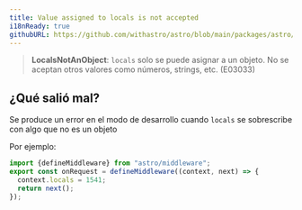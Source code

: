 ```yaml
---
title: Value assigned to locals is not accepted
i18nReady: true
githubURL: https://github.com/withastro/astro/blob/main/packages/astro/src/core/errors/errors-data.ts
---
```


> **LocalsNotAnObject**: `locals` solo se puede asignar a un objeto. No se aceptan otros valores como números, strings, etc. (E03033)

## ¿Qué salió mal?
Se produce un error en el modo de desarrollo cuando `locals` se sobrescribe con algo que no es un objeto

Por ejemplo:
```ts
import {defineMiddleware} from "astro/middleware";
export const onRequest = defineMiddleware((context, next) => {
  context.locals = 1541;
  return next();
});
```


